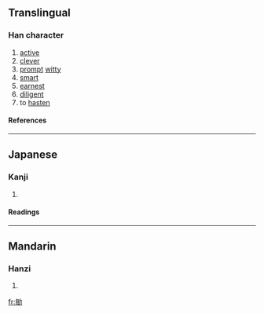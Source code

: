 ==Translingual==
===Han character===
{{Han char|rn=19|rad=力|as=07|sn=9|four=|canj=人卜大尸 (OYKS), X人卜大尸 (XOYKS)}}
# [[active]]
# [[clever]]
# [[prompt]] [[witty]]
# [[smart]]
# [[earnest]]
# [[diligent]]
# to [[hasten]]
====References====
{{Han ref|kx=0147.280|dkj=02353|dj=0332.100|hdz=10371.080|uh=52C4|ud=21188}}
----

==Japanese==
===Kanji===
{{ja-kanji|grade=|rs=力07}}
# {{defn|Japanese}} 
====Readings====
{{ja-readings|on=[[びん]] (bin)|kun=[[さとい]] (satoi)}}
----
==Mandarin==
===Hanzi===
{{cmn-hanzi|pin=[[mǐn]] ([[min3]])|wg=min<sup>3</sup>}}
# {{defn|Mandarin}}

[[fr:勄]]